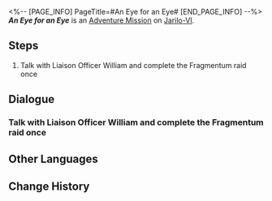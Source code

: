 <%-- [PAGE_INFO]
PageTitle=#An Eye for an Eye#
[END_PAGE_INFO] --%>
{{Stub|Dialogue.}}
{{Mission Infobox
|id            = 4081315
|title         = 
|image         = <!--Mission An Eye for an Eye.png-->
|type          = Adventure
|event_name    = 
|chapter       = 
|requirements  = [[Trailblaze Mission]] ''[[The Return]]'' completed
|summary       = <!--official mission summary from Fate's Atlas-->
|characters    = Liaison Officer William; Trailblazer
|startLocation = [[Jarilo-VI]] - [[Administrative District]]
|world         = Jarilo-VI
|area          = Administrative District
|prev          = 
|next          = 
|rewards       = 
}}
'''''An Eye for an Eye''''' is an [[Adventure Mission]] on [[Jarilo-VI]].

==Steps==
# Talk with Liaison Officer William and complete the Fragmentum raid once

<!--
==Gameplay Notes==

--><!--
==Trial Character==

-->
==Dialogue==
{{Stub Dialogue}}
{{Dialogue End}}

===Talk with Liaison Officer William and complete the Fragmentum raid once{{subst:void|<!--408131502-->}}===
{{Mission Description|type=adventure|location=Silvermane Guard Restricted Zone|update|Oleg sent you a message asking for help with the Silvermane Guards' raid against Fragmentum monsters in the Corridor of Fading Echoes.<br />Oleg wants you to go to the Silvermane Guard Restricted Zone and look for a liaison officer named William. William will take you to the Corridor of Fading Echoes for the first counter attack operation.}}
{{Dialogue Start}}
:{{tx}}
{{Dialogue End}}

==Other Languages==
{{Other Languages
|en   = An Eye for an Eye
|zhs  = 以眼还眼
|zht  = 以眼還眼
|ja   = 目には目を
|ko   = 눈에는 눈
|es   = Ojo por ojo
|fr   = Œil pour œil
|ru   = Око за око
|th   = ตาต่อตาฟันต่อฟัน
|vi   = Ăn Miếng Trả Miếng
|de   = Auge um Auge
|id   = Mata Ganti Mata
|pt   = Olho por Olho
}}

==Change History==
{{Change History|1.0}}
